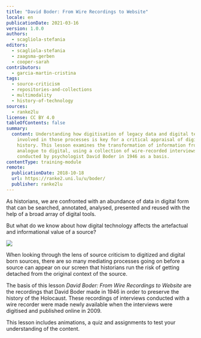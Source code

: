 ```yaml
---
title: "David Boder: From Wire Recordings to Website"
locale: en
publicationDate: 2021-03-16
version: 1.0.0
authors:
  - scagliola-stefania
editors:
  - scagliola-stefania
  - zaagsma-gerben
  - cooper-sarah
contributors:
  - garcia-martin-cristina
tags:
  - source-criticism
  - repositories-and-collections
  - multimodality
  - history-of-technology
sources:
  - ranke2lu
license: CC BY 4.0
tableOfContents: false
summary:
  content: Understanding how digitisation of legacy data and digital technologies
    involved in those processes is key for a critical appraisal of digital
    history. This lesson examines the transformation of information from
    analogue to digital, using a collection of wire-recorded interviews
    conducted by psychologist David Boder in 1946 as a basis.
contentType: training-module
remote:
  publicationDate: 2018-10-18
  url: https://ranke2.uni.lu/u/boder/
  publisher: ranke2lu
---
```

As historians, we are confronted with an abundance of data in digital form that can be searched, annotated, analysed, presented and reused with the help of a broad array of digital tools.

But what do we know about how digital technology affects the artefactual and informational value of a source?

![](/assets/content/en/resources/external/david-boder-from-wire-recordings-to-website/history-of-technology-from-wire-recording.png)

When looking through the lens of source criticism to digitized and digital born sources, there are so many mediating processes going on before a source can appear on our screen that historians run the risk of getting detached from the original context of the source.

The basis of this lesson *David Boder: From Wire Recordings to Website* are the recordings that David Boder made in 1946 in order to preserve the history of the Holocaust. These recordings of interviews conducted with a wire recorder were made newly available when the interviews were digitised and published online in 2009.

This lesson includes animations, a quiz and assignments to test your understanding of the content.

